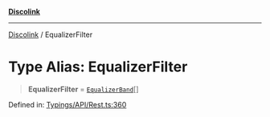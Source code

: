 [**Discolink**](../README.md)

***

[Discolink](../globals.md) / EqualizerFilter

# Type Alias: EqualizerFilter

> **EqualizerFilter** = [`EqualizerBand`](../interfaces/EqualizerBand.md)[]

Defined in: [Typings/API/Rest.ts:360](https://github.com/Archayu/discolink/blob/ddfd70ea55cc6996bf3567765f64fb3824cd3f79/src/Typings/API/Rest.ts#L360)
